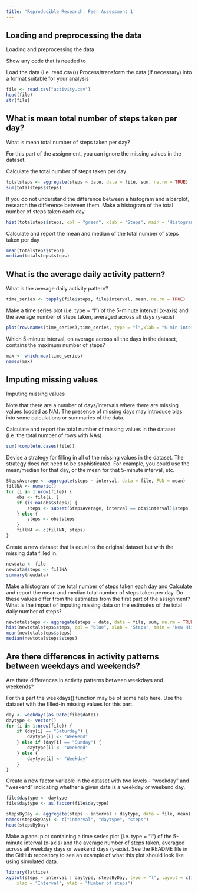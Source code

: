 ```yaml
---
title: 'Reproducible Research: Peer Assessment 1'
---
```


## Loading and preprocessing the data
Loading and preprocessing the data

Show any code that is needed to

Load the data (i.e. read.csv())
Process/transform the data (if necessary) into a format suitable for your analysis

```r
file <- read.csv("activity.csv")
head(file)
str(file)
```

## What is mean total number of steps taken per day?
What is mean total number of steps taken per day?

For this part of the assignment, you can ignore the missing values in the dataset.

Calculate the total number of steps taken per day
```r
totalsteps <- aggregate(steps ~ date, data = file, sum, na.rm = TRUE)
sum(totalsteps$steps)
```

If you do not understand the difference between a histogram and a barplot, research the difference between them. Make a histogram of the total number of steps taken each day

```r
hist(totalsteps$steps, col = "green", xlab = 'Steps', main = 'Histogram of Total Steps by day')
```

Calculate and report the mean and median of the total number of steps taken per day

```r
mean(totalsteps$steps)
median(totalsteps$steps)
```

## What is the average daily activity pattern?
What is the average daily activity pattern?

```r
time_series <- tapply(file$steps, file$interval, mean, na.rm = TRUE)
```

Make a time series plot (i.e. type = "l") of the 5-minute interval (x-axis) and the average number of steps taken, averaged across all days (y-axis)
```r
plot(row.names(time_series),time_series, type = "l",xlab = "5 min interval", ylab = "Avg across Days", main = "Average number of steps taken by Day", col = "blue")
```

Which 5-minute interval, on average across all the days in the dataset, contains the maximum number of steps?

```r
max <- which.max(time_series)
names(max)
```

## Imputing missing values
Imputing missing values

Note that there are a number of days/intervals where there are missing values (coded as NA). The presence of missing days may introduce bias into some calculations or summaries of the data.

Calculate and report the total number of missing values in the dataset (i.e. the total number of rows with NAs)

```r
sum(!complete.cases(file))
```

Devise a strategy for filling in all of the missing values in the dataset. The strategy does not need to be sophisticated. For example, you could use the mean/median for that day, or the mean for that 5-minute interval, etc.

```r
StepsAverage <- aggregate(steps ~ interval, data = file, FUN = mean)
fillNA <- numeric()
for (i in 1:nrow(file)) {
    obs <- file[i, ]
    if (is.na(obs$steps)) {
        steps <- subset(StepsAverage, interval == obs$interval)$steps
    } else {
        steps <- obs$steps
    }
    fillNA <- c(fillNA, steps)
}
```

Create a new dataset that is equal to the original dataset but with the missing data filled in.
```r
newdata <- file
newdata$steps <- fillNA
summary(newdata)
```

Make a histogram of the total number of steps taken each day and Calculate and report the mean and median total number of steps taken per day. Do these values differ from the estimates from the first part of the assignment? What is the impact of imputing missing data on the estimates of the total daily number of steps?

```r
newtotalsteps <- aggregate(steps ~ date, data = file, sum, na.rm = TRUE)
hist(newtotalsteps$steps, col = "blue", xlab = 'Steps', main = 'New Histogram of Total Steps by day')
mean(newtotalsteps$steps)
median(newtotalsteps$steps)
```


## Are there differences in activity patterns between weekdays and weekends?
Are there differences in activity patterns between weekdays and weekends?

For this part the weekdays() function may be of some help here. Use the dataset with the filled-in missing values for this part.
```r
day <- weekdays(as.Date(file$date))
daytype <- vector()
for (i in 1:nrow(file)) {
    if (day[i] == "Saturday") {
        daytype[i] <- "Weekend"
    } else if (day[i] == "Sunday") {
        daytype[i] <- "Weekend"
    } else {
        daytype[i] <- "Weekday"
    }
}

```

Create a new factor variable in the dataset with two levels - "weekday" and "weekend" indicating whether a given date is a weekday or weekend day.

```r

file$daytype <- daytype
file$daytype <- as.factor(file$daytype)

stepsByDay <- aggregate(steps ~ interval + daytype, data = file, mean)
names(stepsByDay) <- c("interval", "daytype", "steps")
head(stepsByDay)
```

Make a panel plot containing a time series plot (i.e. type = "l") of the 5-minute interval (x-axis) and the average number of steps taken, averaged across all weekday days or weekend days (y-axis). See the README file in the GitHub repository to see an example of what this plot should look like using simulated data.

```r
library(lattice)
xyplot(steps ~ interval | daytype, stepsByDay, type = "l", layout = c(1, 2), 
    xlab = "Interval", ylab = "Number of steps")
```

